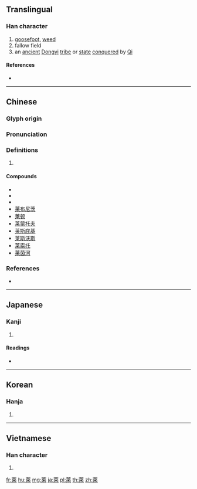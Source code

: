 {{character info/new}}
{{also|莱}}
==Translingual==

===Han character===
{{wikipedia|state of Lai}}
{{Han char|rn=140|rad=艸|as=08|sn=14|four=44908|canj=TDOO}}

# [[goosefoot]], [[weed]]
# fallow field
# an [[ancient]] [[Dongyi]] [[tribe]] or [[state]] [[conquered]] by [[Qi]]

====References====
* {{Han ref|kx=1041.020|dkj=31262|dj=1499.230|hdz=53230.080|uh=840A|ud=33802|bh=B5DC|bd=46556}}

----

==Chinese==
{{zh-forms|s=莱}}

===Glyph origin===
{{Han etym}}

===Pronunciation===
{{zh-pron
|m=lái
|c=loi4
|h=pfs=
|md=
|mn=lâi
|w=
|mc=y
|oc=y
|cat=
}}

===Definitions===
{{zh-hanzi}}

# {{rfdef|lang=zh}}

====Compounds====
* {{zh-l|萊姆}}
* {{zh-l|萊國}}
* {{zh-l|蓬萊}}
* [[莱布尼茨]]
* [[莱顿]]
* [[莱蒙托夫]]
* [[莱斯庇基]]
* [[莱斯沃斯]]
* [[莱索托]]
* [[莱茵河]]

===References===
* {{thcwdq|萊}}

----

==Japanese==

===Kanji===
{{ja-kanji|grade=|rs=艸08|style=ky|shin=莱}}

# {{defn|lang=ja|sort=艸08}}

====Readings====
* {{ja-readings|on=[[らい]] (rai), [[り]] (ri)|kun=[[あかざ]] (akaza), [[あわち]] (awachi), [[こうがい]] (kougai)|nanori=}}

----

==Korean==

===Hanja===
{{ko-hanja|hangeul=[[래]]>[[내]]|eumhun=|rv=rae>nae|mr=rae>nae|y=lay>nay}}

# {{defn|lang=ko|sort=艸08}}

----

==Vietnamese==

===Han character===
{{vi-hantu|[[lai]], [[lài]]|rs=艸08}}

# {{defn|lang=vi|sort=艸08}}

[[fr:萊]]
[[hu:萊]]
[[mg:萊]]
[[ja:萊]]
[[pl:萊]]
[[th:萊]]
[[zh:萊]]